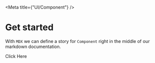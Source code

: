 
<Meta title={"UI/Component"} />

# Get started

With `MDX` we can define a story for `Component` right in the middle of our
markdown documentation.

<Canvas>
  <Story name="Default">
    <Component>Click Here</Component>
  </Story>
</Canvas>
